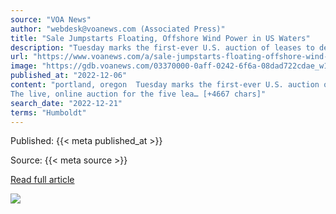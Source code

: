 ```yaml
---
source: "VOA News"
author: "webdesk@voanews.com (Associated Press)"
title: "Sale Jumpstarts Floating, Offshore Wind Power in US Waters"
description: "Tuesday marks the first-ever U.S. auction of leases to develop commercial-scale floating wind farms in the deep waters off the West Coast. The live, online auction for the five leases — three off California's central coast and two off its northern coast — h…"
url: "https://www.voanews.com/a/sale-jumpstarts-floating-offshore-wind-power-in-us-waters-/6863894.html"
image: "https://gdb.voanews.com/03370000-0aff-0242-6f6a-08dad722cdae_w1200_r1.jpg"
published_at: "2022-12-06"
content: "portland, oregon  Tuesday marks the first-ever U.S. auction of leases to develop commercial-scale floating wind farms in the deep waters off the West Coast.
The live, online auction for the five lea… [+4667 chars]"
search_date: "2022-12-21"
terms: "Humboldt"
---
```



Published: {{< meta published_at >}}


Source: {{< meta source >}}


[Read full article]({{< meta url >}})



![](`r rmarkdown::metadata$image[1]`)
